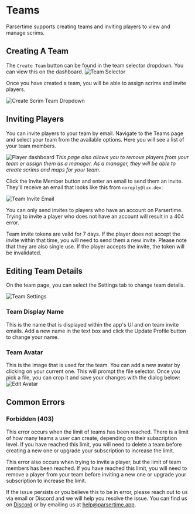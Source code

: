 
# Teams
Parsertime supports creating teams and inviting players to view and manage scrims. 

## Creating A Team
The `Create Team` button can be found in the team selector dropdown. You can view this on the dashboard.
![Team Selector](/team-selector.png)

Once you have created a team, you will be able to assign scrims and invite players.

![Create Scrim Team Dropdown](/create-scrim-team-dropdown.png)

## Inviting Players
You can invite players to your team by email. Navigate to the Teams page and select your 
team from the available options. Here you will see a list of your team members. 

![Player dashboard](/player-dashboard.png)
*This page also allows you to remove players from your team or assign them as a manager.
As a manager, they will be able to create scrims and maps for your team.*

Click the Invite Member button and enter an email to send them an invite. They'll 
receive an email that looks like this from `noreply@lux.dev`:

![Team Invite Email](/team-invite.png)

<Callout type="warning" emoji="⚠️">
  You can only send invites to players who have an account on Parsertime.
  Trying to invite a player who does not have an account will result in a 404 error.
</Callout>

Team invite tokens are valid for 7 days. If the player does not accept the invite within
that time, you will need to send them a new invite. Please note that they are also
single use. If the player accepts the invite, the token will be invalidated.

## Editing Team Details
On the team page, you can select the Settings tab to change team details.

![Team Settings](/team-settings.png)

### Team Display Name
This is the name that is displayed within the app's UI and on team invite emails. 
Add a new name in the text box and click the Update Profile button to change your name.

### Team Avatar
This is the image that is used for the team. You can add a new avatar by 
clicking on your current one. This will prompt the file selector. Once you 
pick a file, you can crop it and save your changes with the dialog below:
![Edit Avatar](/edit-avatar.png)

## Common Errors
### Forbidden (403)
This error occurs when the limit of teams has been reached. There is a limit of
how many teams a user can create, depending on their subscription level.
If you have reached this limit, you will need to delete a team before creating a new one or
upgrade your subscription to increase the limit.

This error also occurs when trying to invite a player, but the limit of team members has been reached.
If you have reached this limit, you will need to remove a player from your team before inviting a new one
or upgrade your subscription to increase the limit.

If the issue persists or you believe this to be in error, please reach out to us via email 
or Discord and we will help you resolve the issue. You can find us on 
[Discord](https://discord.gg/svz3qhVDXM) or by emailing us at 
[help@parsertime.app](mailto:help@parsertime.app).
